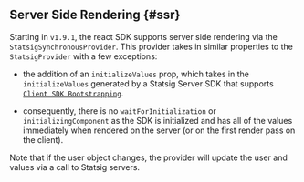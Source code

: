 ## Server Side Rendering {#ssr}

Starting in `v1.9.1`, the react SDK supports server side rendering via the `StatsigSynchronousProvider`.
This provider takes in similar properties to the `StatsigProvider` with a few exceptions:

- the addition of an `initializeValues` prop, which takes in the `initializeValues` generated by a
  Statsig Server SDK that supports [`Client SDK Bootstrapping`](https://docs.statsig.com/search?q=Client+SDK+Bootstrapping).

- consequently, there is no `waitForInitialization` or `initializingComponent` as the SDK is initialized and
  has all of the values immediately when rendered on the server (or on the first render pass on the client).

Note that if the user object changes, the provider will update the user and values via a call to Statsig servers.
